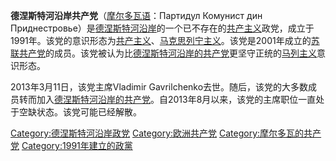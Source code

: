 {{unreferenced|time=2015-01-29T05:22:58+00:00}}
{{not|德涅斯特河沿岸的共产党}}
{{Infobox Political Party |
 name = 德涅斯特河沿岸共产党
|native_name= Партидул Комунист<br>дин Приднестровье |
 party_logo =Coat of arms of Transnistria.svg  |
 colorcode = red |
 foundation = 1991年 
|解散=2013年
|ideology =  [[共产主义|共产主义]]<br>[[马克思列宁主义|马克思列宁主义]]
|position= [[极左翼|极左翼]] 
|european =
|affiliation1_title=欧亚组织
|affiliation1=[[苏联共产党_(2001年)|苏联共产党 (2001年)]]
|colours = [[红色|红色]]和[[绿色|绿色]] |
 headquarters = [[蒂拉斯波尔|蒂拉斯波尔]] |
 website = 
|country=德涅斯特河沿岸
}}
'''德涅斯特河沿岸共产党'''（[[摩尔多瓦语|摩尔多瓦语]]：Партидул Комунист дин Приднестровье）是[[德涅斯特河沿岸|德涅斯特河沿岸]]的一个已不存在的[[共产主义|共产主义]]政党，成立于1991年。该党的意识形态为[[共产主义|共产主义]]、[[马克思列宁主义|马克思列宁主义]]。该党是2001年成立的[[苏联共产党_(2001年)|苏联共产党]]的成员。该党被认为比[[德涅斯特河沿岸的共产党|德涅斯特河沿岸的共产党]]更坚守正统的[[马列主义|马列主义]]意识形态。

2013年3月11日，该党主席Vladimir Gavrilchenko去世。随后，该党的大多数成员转而加入[[德涅斯特河沿岸的共产党|德涅斯特河沿岸的共产党]]。自2013年8月以来，该党的主席职位一直处于空缺状态。该党可能已经解散。

[[Category:德涅斯特河沿岸政党|Category:德涅斯特河沿岸政党]]
[[Category:欧洲共产党|Category:欧洲共产党]]
[[Category:摩尔多瓦的共产党|Category:摩尔多瓦的共产党]]
[[Category:1991年建立的政黨|Category:1991年建立的政黨]]